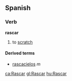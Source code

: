 ==Spanish==
===Verb===
'''rascar'''

# to [[scratch]]

====Derived terms====
*[[rascacielos]] ''m''

[[ca:Rascar]]
[[gl:Rascar]]
[[hu:Rascar]]